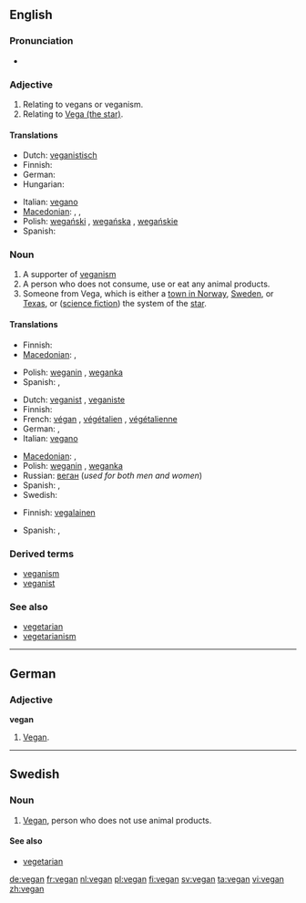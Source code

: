 ==English==
{{wikipedia}}

===Pronunciation===
* {{rhymes|iːɡən}}

===Adjective===
{{en-adj|-}}

# Relating to vegans or veganism.
# Relating to [[w:Vega|Vega (the star)]].

====Translations====
{{trans-top|relating to vegans or veganism}}
* Dutch: [[veganistisch]]
* Finnish: {{t-|fi|vegaaninen}}
* German: {{t+|de|vegan}}
* Hungarian: {{t-|hu|vega}}
{{trans-mid}}
* Italian: [[vegano]]
* [[Macedonian]]: {{t|mk|вегански|m|tr=véganski}},  {{t|mk|веганска|f|tr=véganska}},  {{t|mk|веганско|n|tr=véganskо}}
* Polish: [[wegański]] {{m}}, [[wegańska]] {{f}}, [[wegańskie]]
* Spanish: {{t|es|vegano}}
{{trans-bottom}}

===Noun===
{{en-noun}}

# A supporter of [[veganism]]
# A person who does not consume, use or eat any animal products.
# Someone from Vega, which is either a [[w:Vega, Norway|town in Norway]], [[w:Vega, Haninge, Sweden|Sweden]], or [[w:Vega, Texas|Texas]], or ([[science fiction]]) the system of the [[w:Vega|star]].

====Translations====
{{trans-top|supporter of veganism}}
* Finnish: {{t+|fi|vegaani}}
* [[Macedonian]]: {{t|mk|végan|m|alt=веган}},  {{t|mk|véganka|f|alt=веганка|tr=véganska}}
{{trans-mid}}
* Polish: [[weganin]] {{m}}, [[weganka]] {{f}}
* Spanish: {{t|es|vegano|m}},  {{t|es|vegana|f}}
{{trans-bottom}}

{{trans-top|person who consumes no animal products}}
* Dutch: [[veganist]] {{m}}, [[veganiste]] {{f}}
* Finnish: {{t+|fi|vegaani}}
* French: [[végan]] {{m}}, [[végétalien]] {{m}}, [[végétalienne]] {{f}}
* German: {{t+|de|Veganer|m}}, {{t+|de|Veganerin|f}}
* Italian: [[vegano]] {{m}}
{{trans-mid}}
* [[Macedonian]]: {{t|mk|веган|m|tr=végan}},  {{t|mk|веганка|f|tr=véganka}}
* Polish: [[weganin]] {{m}}, [[weganka]] {{f}}
* Russian: [[веган]] {{m}} (''used for both men and women'')
* Spanish: {{t|es|vegano|m}},  {{t|es|vegana|f}}
* Swedish: {{t+|sv|vegan}}
{{trans-bottom}}

{{trans-top|someone from Vega}}
* Finnish: [[vegalainen]]
{{trans-mid}}
* Spanish: {{t|es|vegano|m}},  {{t|es|vegana|f}}
{{trans-bottom}}

===Derived terms===
* [[veganism]]
* [[veganist]]

===See also===
* [[vegetarian]]
* [[vegetarianism]]

----

==German==

===Adjective===
'''vegan'''

# [[#English|Vegan]].

----

==Swedish==

===Noun===
{{sv-noun-reg-r-c|2=vegane}}

# [[#English|Vegan]], person who does not use animal products.

====See also====
* [[vegetarian]]

[[de:vegan]]
[[fr:vegan]]
[[nl:vegan]]
[[pl:vegan]]
[[fi:vegan]]
[[sv:vegan]]
[[ta:vegan]]
[[vi:vegan]]
[[zh:vegan]]